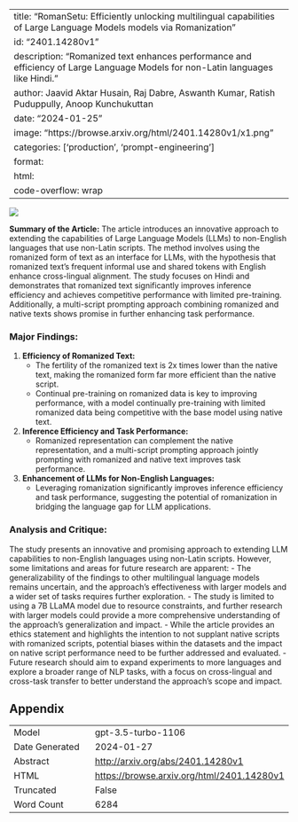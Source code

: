 
---
title: "RomanSetu: Efficiently unlocking multilingual capabilities of Large Language Models models via Romanization"
id: "2401.14280v1"
description: "Romanized text enhances performance and efficiency of Large Language Models for non-Latin languages like Hindi."
author: Jaavid Aktar Husain, Raj Dabre, Aswanth Kumar, Ratish Puduppully, Anoop Kunchukuttan
date: "2024-01-25"
image: "https://browse.arxiv.org/html/2401.14280v1/x1.png"
categories: ['production', 'prompt-engineering']
format:
  html:
    code-overflow: wrap
---

![](https://browse.arxiv.org/html/2401.14280v1/x1.png)

**Summary of the Article:**
The article introduces an innovative approach to extending the capabilities of Large Language Models (LLMs) to non-English languages that use non-Latin scripts. The method involves using the romanized form of text as an interface for LLMs, with the hypothesis that romanized text's frequent informal use and shared tokens with English enhance cross-lingual alignment. The study focuses on Hindi and demonstrates that romanized text significantly improves inference efficiency and achieves competitive performance with limited pre-training. Additionally, a multi-script prompting approach combining romanized and native texts shows promise in further enhancing task performance.

### Major Findings:
1. **Efficiency of Romanized Text:**
    - The fertility of the romanized text is 2x times lower than the native text, making the romanized form far more efficient than the native script.
    - Continual pre-training on romanized data is key to improving performance, with a model continually pre-training with limited romanized data being competitive with the base model using native text.
2. **Inference Efficiency and Task Performance:**
    - Romanized representation can complement the native representation, and a multi-script prompting approach jointly prompting with romanized and native text improves task performance.
3. **Enhancement of LLMs for Non-English Languages:**
    - Leveraging romanization significantly improves inference efficiency and task performance, suggesting the potential of romanization in bridging the language gap for LLM applications.

### Analysis and Critique:
The study presents an innovative and promising approach to extending LLM capabilities to non-English languages using non-Latin scripts. However, some limitations and areas for future research are apparent:
- The generalizability of the findings to other multilingual language models remains uncertain, and the approach's effectiveness with larger models and a wider set of tasks requires further exploration.
- The study is limited to using a 7B LLaMA model due to resource constraints, and further research with larger models could provide a more comprehensive understanding of the approach's generalization and impact.
- While the article provides an ethics statement and highlights the intention to not supplant native scripts with romanized scripts, potential biases within the datasets and the impact on native script performance need to be further addressed and evaluated.
- Future research should aim to expand experiments to more languages and explore a broader range of NLP tasks, with a focus on cross-lingual and cross-task transfer to better understand the approach's scope and impact.

## Appendix

|          |          |
|----------|----------|
| Model     | gpt-3.5-turbo-1106       |
| Date Generated     | 2024-01-27       |
| Abstract | [http://arxiv.org/abs/2401.14280v1](http://arxiv.org/abs/2401.14280v1)        |
| HTML     | [https://browse.arxiv.org/html/2401.14280v1](https://browse.arxiv.org/html/2401.14280v1)       |
| Truncated       | False       |
| Word Count       | 6284       |